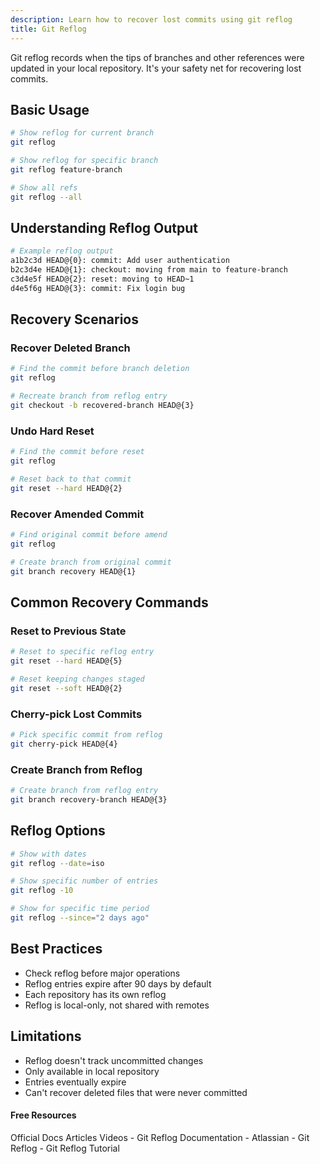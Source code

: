 ```yaml
---
description: Learn how to recover lost commits using git reflog
title: Git Reflog
---
```


Git reflog records when the tips of branches and other references were updated in your local repository. It's your safety net for recovering lost commits.

## Basic Usage

```bash
# Show reflog for current branch
git reflog

# Show reflog for specific branch
git reflog feature-branch

# Show all refs
git reflog --all
```

## Understanding Reflog Output

```bash
# Example reflog output
a1b2c3d HEAD@{0}: commit: Add user authentication
b2c3d4e HEAD@{1}: checkout: moving from main to feature-branch
c3d4e5f HEAD@{2}: reset: moving to HEAD~1
d4e5f6g HEAD@{3}: commit: Fix login bug
```

## Recovery Scenarios

### Recover Deleted Branch
```bash
# Find the commit before branch deletion
git reflog

# Recreate branch from reflog entry
git checkout -b recovered-branch HEAD@{3}
```

### Undo Hard Reset
```bash
# Find the commit before reset
git reflog

# Reset back to that commit
git reset --hard HEAD@{2}
```

### Recover Amended Commit
```bash
# Find original commit before amend
git reflog

# Create branch from original commit
git branch recovery HEAD@{1}
```

## Common Recovery Commands

### Reset to Previous State
```bash
# Reset to specific reflog entry
git reset --hard HEAD@{5}

# Reset keeping changes staged
git reset --soft HEAD@{2}
```

### Cherry-pick Lost Commits
```bash
# Pick specific commit from reflog
git cherry-pick HEAD@{4}
```

### Create Branch from Reflog
```bash
# Create branch from reflog entry
git branch recovery-branch HEAD@{3}
```

## Reflog Options

```bash
# Show with dates
git reflog --date=iso

# Show specific number of entries
git reflog -10

# Show for specific time period
git reflog --since="2 days ago"
```

## Best Practices

- Check reflog before major operations
- Reflog entries expire after 90 days by default
- Each repository has its own reflog
- Reflog is local-only, not shared with remotes

## Limitations

- Reflog doesn't track uncommitted changes
- Only available in local repository
- Entries eventually expire
- Can't recover deleted files that were never committed

#### Free Resources

<Tabs defaultValue="official">
<TabsList>
<TabsTrigger value="official">Official Docs</TabsTrigger>
<TabsTrigger value="article">Articles</TabsTrigger>
<TabsTrigger value="video">Videos</TabsTrigger>
</TabsList>

<TabsContent value="official">
- <Link href="https://git-scm.com/docs/git-reflog">Git Reflog Documentation</Link>
</TabsContent>
<TabsContent value="article">
- <Link href="https://www.atlassian.com/git/tutorials/rewriting-history/git-reflog">Atlassian - Git Reflog</Link>
</TabsContent>
<TabsContent value="video">
- <Link href="https://www.youtube.com/watch?v=Vxc9m_OVyo0">Git Reflog Tutorial</Link>
</TabsContent>
</Tabs>
